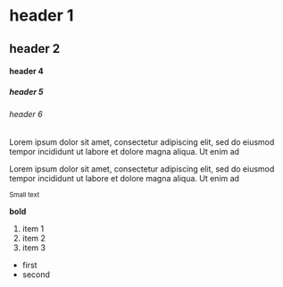 
<LayoutMDX title="Typography" className="container py-8 max-w-xl">

# header 1

## header 2

#### header 4

##### header 5

###### header 6

Lorem ipsum dolor sit amet, consectetur adipiscing elit, sed do eiusmod tempor incididunt ut labore et dolore magna aliqua. Ut enim ad

Lorem ipsum dolor sit amet, consectetur adipiscing elit, sed do eiusmod tempor incididunt ut labore et dolore magna aliqua. Ut enim ad

<sub>Small text</sub>

**bold**

1. item 1
2. item 2
3. item 3

- first
- second

</LayoutMDX>

